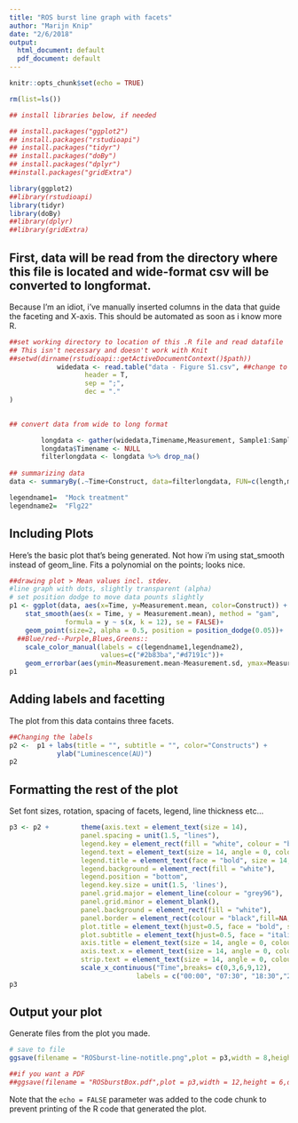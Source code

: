 ```yaml
---
title: "ROS burst line graph with facets"
author: "Marijn Knip"
date: "2/6/2018"
output:
  html_document: default
  pdf_document: default
---
```


```r
knitr::opts_chunk$set(echo = TRUE)

rm(list=ls())

## install libraries below, if needed

## install.packages("ggplot2")
## install.packages("rstudioapi")
## install.packages("tidyr")
## install.packages("doBy")
## install.packages("dplyr")
##install.packages("gridExtra")

library(ggplot2)
##library(rstudioapi)
library(tidyr)
library(doBy)
##library(dplyr)
##library(gridExtra)

```

## First, data will be read from the directory where this file is located and wide-format csv will be converted to longformat.
Because I'm an idiot, i've manually inserted columns in the data that guide the faceting and X-axis. This should be automated as soon as i know more R.

```r
##set working directory to location of this .R file and read datafile
## This isn't necessary and doesn't work with Knit
##setwd(dirname(rstudioapi::getActiveDocumentContext()$path))
            widedata <- read.table("data - Figure S1.csv", ##change to your *.csv
                   header = T,
                   sep = ";",
                   dec = "."
)

        
## convert data from wide to long format

        longdata <- gather(widedata,Timename,Measurement, Sample1:Sample10,factor_key=TRUE)
        longdata$Timename <- NULL
        filterlongdata <- longdata %>% drop_na()
        
## summarizing data
data <- summaryBy(.~Time+Construct, data=filterlongdata, FUN=c(length,mean,sd))

legendname1=  "Mock treatment"
legendname2=  "Flg22"

```

## Including Plots

Here's the basic plot that's being generated. Not how i'm using  stat_smooth instead of geom_line. Fits a polynomial on the points; looks nice.

```r

##drawing plot > Mean values incl. stdev.
#line graph with dots, slightly transparent (alpha)
# set position dodge to move data pounts slightly
p1 <- ggplot(data, aes(x=Time, y=Measurement.mean, color=Construct)) + 
    stat_smooth(aes(x = Time, y = Measurement.mean), method = "gam",
              formula = y ~ s(x, k = 12), se = FALSE)+
    geom_point(size=2, alpha = 0.5, position = position_dodge(0.05))+
  ##Blue/red--Purple,Blues,Greens::
    scale_color_manual(labels = c(legendname1,legendname2),
                       values=c("#2b83ba","#d7191c"))+
    geom_errorbar(aes(ymin=Measurement.mean-Measurement.sd, ymax=Measurement.mean+Measurement.sd), width=0.2, alpha = 0.6)
p1
```

## Adding labels and facetting
The plot from this data contains three facets.

```r


##Changing the labels
p2 <-  p1 + labs(title = "", subtitle = "", color="Constructs") + 
            ylab("Luminescence(AU)") 
p2

```

## Formatting the rest of the plot
Set font sizes, rotation, spacing of facets, legend, line thickness etc...

```r
p3 <- p2 +        theme(axis.text = element_text(size = 14),
                  panel.spacing = unit(1.5, "lines"),
                  legend.key = element_rect(fill = "white", colour = "black"),
                  legend.text = element_text(size = 14, angle = 0, colour = "Black"),
                  legend.title = element_text(face = "bold", size = 14, angle = 0, colour = "Black"),
                  legend.background = element_rect(fill = "white"),
                  legend.position = "bottom",
                  legend.key.size = unit(1.5, 'lines'),
                  panel.grid.major = element_line(colour = "grey96"),
                  panel.grid.minor = element_blank(),
                  panel.background = element_rect(fill = "white"), 
                  panel.border = element_rect(colour = "black",fill=NA, size=1),
                  plot.title = element_text(hjust=0.5, face = "bold", size = 20, angle = 0, colour = "Black"),
                  plot.subtitle = element_text(hjust=0.5, face = "italic", size = 14, angle = 0, colour = "Black"),
                  axis.title = element_text(size = 14, angle = 0, colour = "Black"),
                  axis.text.x = element_text(size = 14, angle = 0, colour = "grey20", hjust=0.5, vjust=0.8),
                  strip.text = element_text(size = 14, angle = 0, colour = "Black"))+
                  scale_x_continuous("Time",breaks= c(0,3,6,9,12),
                                labels = c("00:00", "07:30", "18:30","29:30", "40:30"))
p3
```

## Output your plot
Generate files from the plot you made.

```r

# save to file
ggsave(filename = "ROSburst-line-notitle.png",plot = p3,width = 8,height = 6,dpi = 600)

##if you want a PDF
##ggsave(filename = "ROSburstBox.pdf",plot = p3,width = 12,height = 6,dpi = 600) 

```
Note that the `echo = FALSE` parameter was added to the code chunk to prevent printing of the R code that generated the plot.
